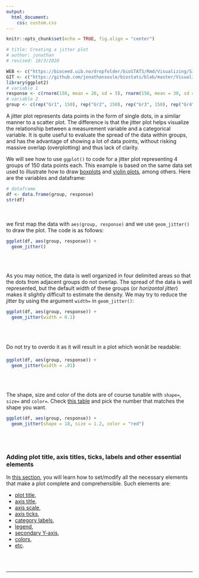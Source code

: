 ```yaml
---
output:
  html_document:
    css: custom.css
--- 
```


```r
knitr::opts_chunk$set(echo = TRUE, fig.align = "center")

# title: Creating a jitter plot
# author: jonathan
# revised: 18/3/2020

WEB <- c("https://bioceed.uib.no/dropfolder/bioSTATS/Rmd/Visualizing/Simple/jitter-plot.html")
GIT <- c("https://github.com/jonathansoule/biostats/blob/master/Visualizing/Simple/jitter-plot.Rmd")
library(ggplot2)
# variable 1
response <- c(rnorm(150, mean = 20, sd = 5), rnorm(150, mean = 30, sd = 4), rnorm(150, mean = 15, 3), rnorm(150, mean = 40, sd = 5))
# variable 2
group <- c(rep("Gr1", 150), rep("Gr2", 150), rep("Gr3", 150), rep("Gr4", 150))
```
A jitter plot represents data points in the form of single dots, in a similar manner to a scatter plot. The difference is that the jitter plot helps visualize the relationship between a measurement variable and a categorical variable. It is quite useful to evaluate the spread of the data within groups, and has the advantage of showing a lot of data points, without risking massive overlap (overplotting) and thus lack of clarity.

We will see how to use `ggplot()` to code for a jitter plot representing 4 groups of 150 data points each. This example is based on the same data set used to illustrate how to draw [boxplots](https://biostats.w.uib.no/creating-a-multiple-boxplot/){target="_blank"} and [violin plots](https://biostats.w.uib.no/creating-a-violin-plot/){target="_blank"}, among others. Here are the variables and dataframe:
```r
# dataframe
df <- data.frame(group, response)
str(df)
```
<br/><br/>
we first map the data with `aes(group, response)` and we use `geom_jitter()` to draw the plot. The code is as follows:
```r
ggplot(df, aes(group, response)) +
  geom_jitter()
```
<br/><br/>

As you may notice, the data is well organized in four delimited areas so that the dots from adjacent groups do not overlap. The spread of the data is well represented, but the default width of these groups (or *horizontal jitter*) makes it slightly difficult to estimate the density. We may try to reduce the jitter by using the argument `width=` in `geom_jitter()`:
```r
ggplot(df, aes(group, response)) +
  geom_jitter(width = 0.1)
```
<br/><br/>

Do not try to overdo it as it will result in a plot which wonât be readable:
```r
ggplot(df, aes(group, response)) +
  geom_jitter(width = .01)
```
<br/><br/>

The shape, size and color of the dots are of course tunable with `shape=`, `size=` and `color=`. Check [this table](https://www.statmethods.net/advgraphs/images/points.png){target="_blank"} and pick the number that matches the shape you want.
```r
ggplot(df, aes(group, response)) +
  geom_jitter(shape = 18, size = 1.2, color = "red")
```
<br/><br/>

### Adding plot title, axis titles, ticks, labels and other essential elements

In [this section](https://biostats.w.uib.no/topics/data-visualization-with-ggplot2/essential-elements/){target="_blank"}, you will learn how to set/modify all the necessary elements that make a plot complete and comprehensible. Such elements are:

+ [plot title](https://biostats.w.uib.no/title/){target="_blank"}, 
+ [axis title](https://biostats.w.uib.no/axis-titles/){target="_blank"},
+ [axis scale](https://biostats.w.uib.no/axis-scale/){target="_blank"},
+ [axis ticks](https://biostats.w.uib.no/axis-ticks/){target="_blank"},
+ [category labels](https://biostats.w.uib.no/category-labels/){target="_blank"},
+ [legend](https://biostats.w.uib.no/legend/){target="_blank"},
+ [secondary Y-axis](https://biostats.w.uib.no/secondary-y-axis/){target="_blank"},
+ [colors](https://biostats.w.uib.no/choosing-colors-for-your-plot/){target="_blank"},
+ [etc](https://biostats.w.uib.no/topics/data-visualization-with-ggplot2/essential-elements/){target="_blank"}.

<br/><br/>

***
<!-- UNCOMMENT TO ACTIVATE
Get the Rmarkdown file corresponding to this page on [GitHub](`r GIT`){target="_blank"}.
-->
